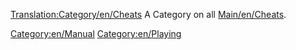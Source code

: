 [[Translation:Category/en/Cheats]]
A Category on all [[Main/en/Cheats]].

[[Category:en/Manual]]
[[Category:en/Playing]]